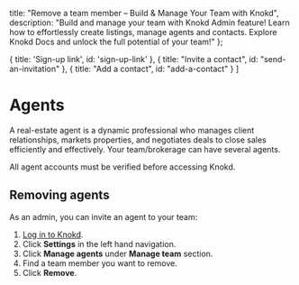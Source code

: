 
<meta name="og:title" content="Remove an agent from Knokd as an Admin." />
<meta name="og:description" content="Effortlessly manage your team & streamline communication. Learn how Knokd Admin feature empower team and brokerage admins to create listings, manage agents and contacts. Explore Knokd Docs!"/>

  title: "Remove a team member – Build & Manage Your Team with Knokd",
  description: "Build and manage your team with Knokd Admin feature! Learn how to effortlessly create listings, manage agents and contacts. Explore Knokd Docs and unlock the full potential of your team!"
};


  { title: 'Sign-up link', id: 'sign-up-link' },
  { title: "Invite a contact", id: "send-an-invitation" },
  { title: "Add a contact", id: "add-a-contact" }
]

<HeroPattern />

# Agents

A real-estate agent is a dynamic professional who manages client relationships, markets properties, and negotiates deals to close sales efficiently and effectively. Your team/brokerage can have several agents.

<Note>All agent accounts must be verified before accessing Knokd.</Note>

## Removing agents

As an admin, you can invite an agent to your team:

1. <a href="https://app.knokd.com/login" target="_blank">Log in to Knokd</a>.
1. Click **Settings** in the left hand navigation.
1. Click **Manage agents** under **Manage team** section.
1. Find a team member you want to remove.
1. Click **Remove**.
